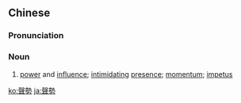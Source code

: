 {{also|声势}}
==Chinese==
{{zh-forms|s=声势}}

===Pronunciation===
{{zh-pron
|m=shēngshì
|c=sing1 sai3
|h=pfs=sâng-se
|mn=qz,tw,xm:siaⁿ-sè/twvk,zz:siaⁿ-sì/qz,xm:seng-sè/zz:seng-sì
|cat=n
}}

===Noun===
{{zh-noun}}

# {{lb|zh|Advanced Mandarin}} [[power]] and [[influence]]; [[intimidating]] [[presence]]; [[momentum]]; [[impetus]]

[[ko:聲勢]]
[[ja:聲勢]]